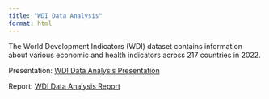 ```yaml
---
title: "WDI Data Analysis"
format: html
---
```


The World Development Indicators (WDI) dataset contains information about various economic and health indicators across 217 countries in 2022.

Presentation: [WDI Data Analysis Presentation](docs/05_Presentation.html)

Report: [WDI Data Analysis Report](docs/Assignment05.html)